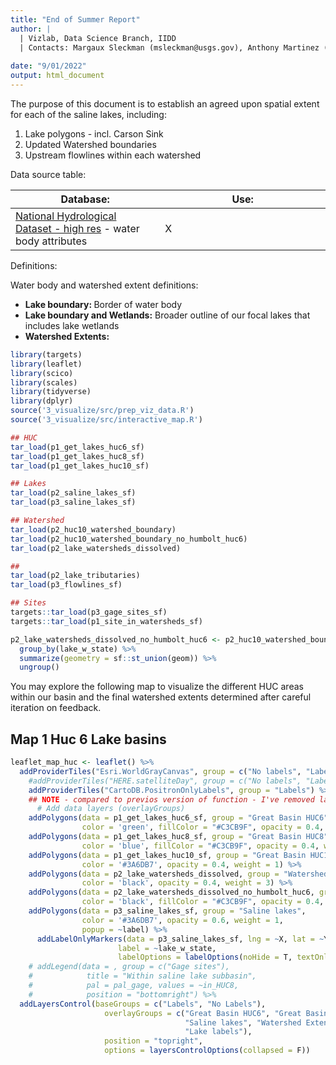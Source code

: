 ```yaml
---
title: "End of Summer Report"
author: |
  | Vizlab, Data Science Branch, IIDD 
  | Contacts: Margaux Sleckman (msleckman@usgs.gov), Anthony Martinez (ajmartinez@usgs.gov) and Cee Nell (cnell@usgs.gov)
  
date: "9/01/2022"
output: html_document
---
```


The purpose of this document is to establish an agreed upon spatial extent for each of the saline lakes, including:

1. Lake polygons - incl. Carson Sink
2. Updated Watershed boundaries
3. Upstream flowlines within each watershed

Data source table: 

|Database: | Use:     |
| ---------|----------|
|[National Hydrological Dataset - high res](https://www.usgs.gov/national-hydrography/nhdplus-high-resolution) - water body attributes | X 


Definitions: 

Water body and watershed extent definitions:

  * **Lake boundary: ** Border of water body
  * **Lake boundary and Wetlands:** Broader outline of our focal lakes that includes lake wetlands
  * **Watershed Extents:**

```r

library(targets)
library(leaflet)
library(scico)
library(scales)
library(tidyverse)
library(dplyr)
source('3_visualize/src/prep_viz_data.R')
source('3_visualize/src/interactive_map.R')

```


```r

## HUC
tar_load(p1_get_lakes_huc6_sf)
tar_load(p1_get_lakes_huc8_sf)
tar_load(p1_get_lakes_huc10_sf)

## Lakes
tar_load(p2_saline_lakes_sf)
tar_load(p3_saline_lakes_sf)

## Watershed 
tar_load(p2_huc10_watershed_boundary)
tar_load(p2_huc10_watershed_boundary_no_humbolt_huc6)
tar_load(p2_lake_watersheds_dissolved)

## 
tar_load(p2_lake_tributaries)
tar_load(p3_flowlines_sf)

## Sites 
targets::tar_load(p3_gage_sites_sf)
targets::tar_load(p1_site_in_watersheds_sf)

```

```r

p2_lake_watersheds_dissolved_no_humbolt_huc6 <- p2_huc10_watershed_boundary_no_humbolt_huc6 %>% 
  group_by(lake_w_state) %>%
  summarize(geometry = sf::st_union(geom)) %>%
  ungroup()

```

You may explore the following map to visualize the different HUC areas within our basin and the final watershed extents determined after careful iteration on feedback. 


## Map 1 Huc 6 Lake basins
```r

leaflet_map_huc <- leaflet() %>% 
  addProviderTiles("Esri.WorldGrayCanvas", group = c("No labels", "Labels"))  %>%
    #addProviderTiles("HERE.satelliteDay", group = c("No labels", "Labels"))  %>%
    addProviderTiles("CartoDB.PositronOnlyLabels", group = "Labels") %>%
    ## NOTE - compared to previos version of function - I've removed label param (no label column like below)
      # Add data layers (overlayGroups)
    addPolygons(data = p1_get_lakes_huc6_sf, group = "Great Basin HUC6",
                color = 'green', fillColor = "#C3CB9F", opacity = 0.4, weight = 1) %>% 
    addPolygons(data = p1_get_lakes_huc8_sf, group = "Great Basin HUC8",
                color = 'blue', fillColor = "#C3CB9F", opacity = 0.4, weight = 1) %>% 
    addPolygons(data = p1_get_lakes_huc10_sf, group = "Great Basin HUC10",
                color = '#3A6DB7', opacity = 0.4, weight = 1) %>% 
    addPolygons(data = p2_lake_watersheds_dissolved, group = "Watershed Extent",
                color = 'black', opacity = 0.4, weight = 3) %>% 
    addPolygons(data = p2_lake_watersheds_dissolved_no_humbolt_huc6, group = "Watershed Extent v2",
                color = 'black', fillColor = "#C3CB9F", opacity = 0.4, weight = 3) %>% 
    addPolygons(data = p3_saline_lakes_sf, group = "Saline lakes",
                color = '#3A6DB7', opacity = 0.6, weight = 1,
                popup = ~label) %>% 
      addLabelOnlyMarkers(data = p3_saline_lakes_sf, lng = ~X, lat = ~Y, group = "Lake labels",
                        label = ~lake_w_state,
                        labelOptions = labelOptions(noHide = T, textOnly = T)) %>% 
    # addLegend(data = , group = c("Gage sites"),
    #            title = "Within saline lake subbasin",
    #            pal = pal_gage, values = ~in_HUC8,
    #            position = "bottomright") %>%
  addLayersControl(baseGroups = c("Labels", "No Labels"),
                     overlayGroups = c("Great Basin HUC6", "Great Basin HUC8", "Great Basin HUC10",
                                       "Saline lakes", "Watershed Extent","Watershed Extent v2", 
                                       "Lake labels"),
                     position = "topright",
                     options = layersControlOptions(collapsed = F))

```
